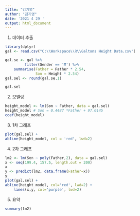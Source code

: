 ```yaml
---
title: "김기영"
author: "김기영"
date: '2021 4 29 '
output: html_document
---
```


1. 데이터 추출 
```r
library(dplyr)
gal <- read.csv("C:\\Workspace\\R\\Galtons Height Data.csv")

gal.se <- gal %>%
         filter(Gender == 'M') %>%
    summarise(Father = Father * 2.54,
              Son = Height * 2.54)
gal.sel <- round(gal.se,1)

gal.sel
```

2. 모델링
```r
height_model <- lm(Son ~ Father, data = gal.sel)
height_model # Son = 0.4487 *Father + 97.0145
coef(height_model)
```

3. 1차 그래프
```r
plot(gal.sel) +
abline(height_model, col = 'red', lwd=2)
```
4. 2차 그래프
```r
lm2 <- lm(Son ~ poly(Father,2), data = gal.sel) 
x <- seq(199.4, 157.5, length.out = 200) 
x 
y <- predict(lm2, data.frame(Father=x))
y
plot(gal.sel) +
abline(height_model, col='red', lwd=2) + 
    lines(x,y, col='purple', lwd=2)
```

5. 요약
```r
summary(lm2)
```

